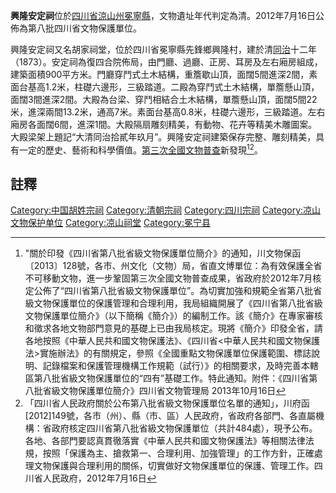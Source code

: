{{msg:四川省文物保護單位
|名稱 = 興隆安定祠
|編號 = 307
|圖片 = 
|級別 = S8
|分類 = 
|時代 = [[清代|清代]]
|地点 = [[四川省|四川省]][[涼山州|涼山州]][[冕寧縣|冕寧縣]]
|坐標 =
|登錄 = 2012年7月16日
}}
'''興隆安定祠'''位於[[四川省|四川省]][[涼山州|涼山州]][[冕寧縣|冕寧縣]]，文物遺址年代判定為清。2012年7月16日公佈為第八批四川省文物保護單位。

興隆安定祠又名胡家祠堂，位於四川省冕寧縣先鋒鄉興隆村，建於清[[同治|同治]]十二年（1873）。安定祠為復四合院佈局，由門廳、過廳、正房、耳房及左右廂房組成，建築面積900平方米。門廳穿鬥式土木結構，重簷歇山頂，面闊5間進深2間，素面台基高1.2米，柱礎六邊形，三級踏道。二殿為穿鬥式土木結構，單簷懸山頂，面闊3間進深2間。大殿為台梁、穿鬥相結合土木結構，單簷懸山頂，面闊5間22米，進深兩間13.2米，通高7米。素面台基高0.8米，柱礎六邊形，三級踏道。左右廂房各面闊6間，進深1間。大殿隔扇雕刻精美，有動物、花卉等精美木雕圖案。大殿梁架上題記“大清同治拾貳年玖月”。興隆安定祠建築保存完整、雕刻精美，具有一定的歷史、藝術和科學價值。[[第三次全國文物普查|第三次全國文物普查]]新發現<ref>"關於印發《四川省第八批省級文物保護單位簡介》的通知，川文物保函〔2013〕128號，各市、州文化（文物）局，省直文博單位：為有效保護全省不可移動文物，進一步鞏固第三次全國文物普查成果，省政府於2012年7月核定公佈了“四川省第八批省級文物保護單位”。為切實加強和規範全省第八批省級文物保護單位的保護管理和合理利用，我局組織開展了《四川省第八批省級文物保護單位簡介》（以下簡稱《簡介》）的編制工作。該《簡介》在專家審核和徵求各地文物部門意見的基礎上已由我局核定。現將《簡介》印發全省，請各地按照《中華人民共和國文物保護法》、《四川省<中華人民共和國文物保護法>實施辦法》的有關規定，參照《全國重點文物保護單位保護範圍、標誌說明、記錄檔案和保護管理機構工作規範（試行）》的相關要求，及時完善本轄區第八批省級文物保護單位的“四有”基礎工作。特此通知。附件：《四川省第八批省級文物保護單位簡介》四川省文物管理局  2013年10月16日</ref><ref>「四川省人民政府關於公布第八批省級文物保護單位名單的通知」，川府函[2012]149號，各市（州）、縣（市、區）人民政府，省政府各部門、各直屬機構：省政府核定四川省第八批省級文物保護單位（共計484處），現予公布。各地、各部門要認真貫徹落實《中華人民共和國文物保護法》等相關法律法規，按照「保護為主、搶救第一、合理利用、加強管理」的工作方針，正確處理文物保護與合理利用的關係，切實做好文物保護單位的保護、管理工作。四川省人民政府，2012年7月16日</ref>。
==註釋==
{{reflist}}

[[Category:中国胡姓宗祠|Category:中国胡姓宗祠]]
[[Category:清朝宗祠|Category:清朝宗祠]]
[[Category:四川宗祠|Category:四川宗祠]]
[[Category:凉山文物保护单位|Category:凉山文物保护单位]]
[[Category:凉山祠堂|Category:凉山祠堂]]
[[Category:冕宁县|Category:冕宁县]]
